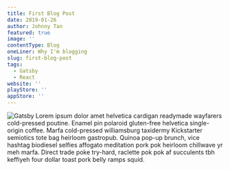 ```yaml
---
title: First Blog Post
date: 2019-01-26
author: Johnny Tan
featured: true
image: '' 
contentType: Blog
oneLiner: Why I'm blogging
slug: first-blog-post
tags:
  - Gatsby
  - React
website: ''
playStore: ''
appStore: ''
---
```

![Gatsby](images/gatsby-astronaut.png)
Lorem ipsum dolor amet helvetica cardigan readymade wayfarers cold-pressed poutine. Enamel pin polaroid gluten-free helvetica single-origin coffee. Marfa cold-pressed williamsburg taxidermy Kickstarter semiotics tote bag heirloom gastropub. Quinoa pop-up brunch, vice hashtag biodiesel selfies affogato meditation pork pok heirloom chillwave yr meh marfa. Direct trade poke try-hard, raclette pok pok af succulents tbh keffiyeh four dollar toast pork belly ramps squid.
